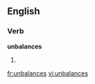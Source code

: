 ==English==

===Verb===
'''unbalances'''

# {{third-person singular of|unbalance}}

[[fr:unbalances]]
[[vi:unbalances]]